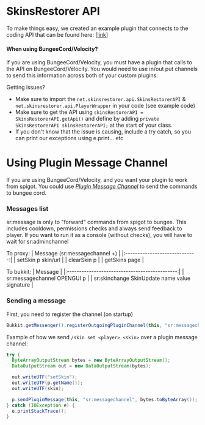 # SkinsRestorer API
To make things easy, we created an example plugin that connects to the coding API that can be found
here: [[link](https://github.com/SkinsRestorer/SkinsRestorerAPIExample)]

#### When using BungeeCord/Velocity?

If you are using BungeeCord/Velocity, you must have a plugin that calls to the API on BungeeCord/Velocity. You would need
to use in/out put channels to send this information across both of your custom plugins.

Getting issues?

* Make sure to import the `net.skinsrestorer.api.SkinsRestorerAPI` & `net.skinsrestorer.api.PlayerWrapper` in your
  code (see example code)
* Make sure to get the API using `skinsRestorerAPI = SkinsRestorerAPI.getApi()`  and define by
  adding `private SkinsRestorerAPI skinsRestorerAPI;` at the start of your class.
* If you don't know that the issue is causing, include a try catch, so you can print our exceptions using e.print... etc

# Using Plugin Message Channel

If you are using BungeeCord/Velocity, and you want your plugin to work from spigot. You could use [*Plugin Message
Channel*](https://www.spigotmc.org/wiki/bukkit-bungee-plugin-messaging-channel/) to send the commands to bungee cord.

### Messages list

sr:message is only to "forward" commands from spigot to bungee. This includes cooldown, permissions checks and always
send feedback to player.
If you want to run it as a console (without checks), you will have to wait for sr:adminchannel

To proxy:
| Message (sr:messagechannel +) |
|:-----------------------------:|
| setSkin p skin/url |
| clearSkin p |
| getSkins page |

To bukkit:
| Message |
|:---------------------------------------------:|
| sr:messagechannel OPENGUI p |
| sr:skinchange SkinUpdate name value signature |

### Sending a message

First, you need to register the channel (on startup)

```java
Bukkit.getMessenger().registerOutgoingPluginChannel(this, "sr:messagechannel");
```

Example of how we send `/skin set <player> <skin>` over a plugin message channel:

```java
try {
  ByteArrayOutputStream bytes = new ByteArrayOutputStream();
  DataOutputStream out = new DataOutputStream(bytes);

  out.writeUTF("setSkin");
  out.writeUTF(p.getName());
  out.writeUTF(skin);

  p.sendPluginMessage(this, "sr:messagechannel", bytes.toByteArray());
} catch (IOException e) {
  e.printStackTrace();
}
```
